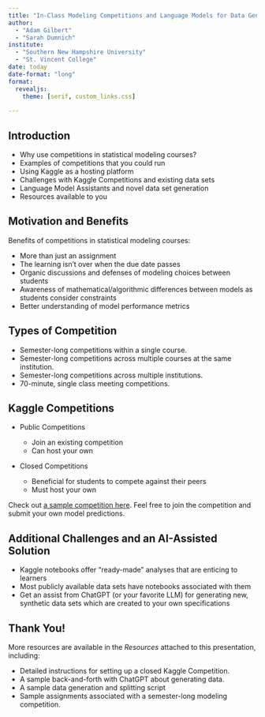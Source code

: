 ```yaml
---
title: "In-Class Modeling Competitions and Language Models for Data Generation"
author: 
  - "Adam Gilbert" 
  - "Sarah Dumnich"
institute:
  - "Southern New Hampshire University"
  - "St. Vincent College"
date: today
date-format: "long"
format: 
  revealjs:
    theme: [serif, custom_links.css]
    
---
```


## Introduction

+ Why use competitions in statistical modeling courses?
+ Examples of competitions that you could run
+ Using Kaggle as a hosting platform
+ Challenges with Kaggle Competitions and existing data sets
+ Language Model Assistants and novel data set generation
+ Resources available to you

## Motivation and Benefits

Benefits of competitions in statistical modeling courses:

+ More than just an assignment
+ The learning isn't over when the due date passes
+ Organic discussions and defenses of modeling choices between students
+ Awareness of mathematical/algorithmic differences between models as students consider constraints
+ Better understanding of model performance metrics

## Types of Competition

+ Semester-long competitions within a single course.
+ Semester-long competitions across multiple courses at the same institution.
+ Semester-long competitions across multiple institutions.
+ 70-minute, single class meeting competitions.

## Kaggle Competitions

+ Public Competitions
  
  + Join an existing competition
  + Can host your own

+ Closed Competitions

  + Beneficial for students to compete against their peers
  + Must host your own

Check out [a sample competition here](https://www.kaggle.com/t/c80bfae88f5e4b818743c61f065507ad). Feel free to join the competition and submit your own model predictions.

## Additional Challenges and an AI-Assisted Solution

+ Kaggle notebooks offer "ready-made" analyses that are enticing to learners
+ Most publicly available data sets have notebooks associated with them
+ Get an assist from ChatGPT (or your favorite LLM) for generating new, synthetic data sets which are created to your own specifications

## Thank You!

More resources are available in the *Resources* attached to this presentation, including:

+ Detailed instructions for setting up a closed Kaggle Competition.
+ A sample back-and-forth with ChatGPT about generating data.
+ A sample data generation and splitting script
+ Sample assignments associated with a semester-long modeling competition.
